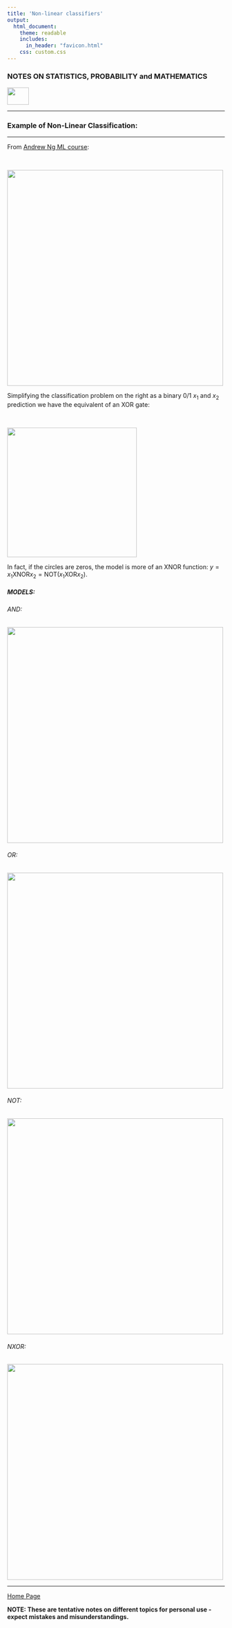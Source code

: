```yaml
---
title: 'Non-linear classifiers'
output: 
  html_document:
    theme: readable
    includes:
      in_header: "favicon.html" 
    css: custom.css
---
```



### **NOTES ON STATISTICS, PROBABILITY and MATHEMATICS**

<a href="http://rinterested.github.io/statistics/index.html">
<img HEIGHT="40" WIDTH="50" src="logo.PNG"></a>

---

### Example of Non-Linear Classification:

---


From [Andrew Ng ML course](https://youtu.be/1PZdrgWak8Y):

<br>

<img src="https://cloud.githubusercontent.com/assets/9312897/18116270/5732e4e4-6f14-11e6-99de-63533f002a9c.png" width="500">

Simplifying the classification problem on the right as a binary $0/1$ $x_1$ and $x_2$ prediction we have the equivalent of an XOR gate:

<br>

<img src="https://cloud.githubusercontent.com/assets/9312897/18128457/d05cede4-6f53-11e6-947b-f8e1dcf9d459.jpg" width="300">

In fact, if the circles are zeros, the model is more of an XNOR function: $y = x_1 \text{XNOR} x_2 = \text{NOT} (x_1 \text{XOR} x_2)$.

##### MODELS:

###### AND:

<img src="https://cloud.githubusercontent.com/assets/9312897/18129119/3c84fab8-6f57-11e6-89c3-dbef33391775.png" width="500">

###### OR:

<img src="https://cloud.githubusercontent.com/assets/9312897/18129855/92219488-6f5a-11e6-9b0c-1b23e5b13864.png" width="500">

###### NOT:

<img src="https://cloud.githubusercontent.com/assets/9312897/18130037/71272cce-6f5b-11e6-9ea1-582d2f63be36.png" width="500">

###### NXOR:

<img src="https://cloud.githubusercontent.com/assets/9312897/18130390/d8ae4f98-6f5c-11e6-896e-5e79e668fef7.png" width="500">

---
<a href="http://rinterested.github.io/statistics/index.html">Home Page</a>

**NOTE: These are tentative notes on different topics for personal use - expect mistakes and misunderstandings.**